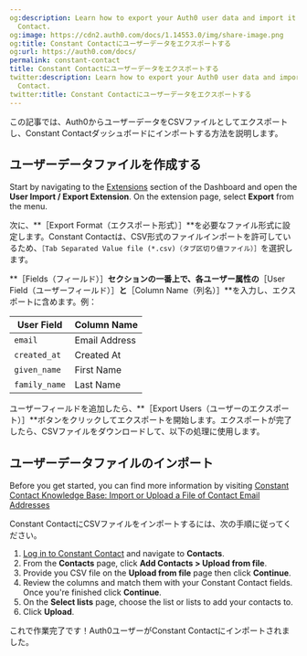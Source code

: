 ```yaml
---
og:description: Learn how to export your Auth0 user data and import it into Constant
  Contact.
og:image: https://cdn2.auth0.com/docs/1.14553.0/img/share-image.png
og:title: Constant Contactにユーザーデータをエクスポートする
og:url: https://auth0.com/docs/
permalink: constant-contact
title: Constant Contactにユーザーデータをエクスポートする
twitter:description: Learn how to export your Auth0 user data and import it into Constant
  Contact.
twitter:title: Constant Contactにユーザーデータをエクスポートする
---
```


この記事では、Auth0からユーザーデータをCSVファイルとしてエクスポートし、Constant Contactダッシュボードにインポートする方法を説明します。

## ユーザーデータファイルを作成する

Start by navigating to the [Extensions](https://manage.auth0.com/#/extensions) section of the Dashboard and open the **User Import / Export Extension**. On the extension page, select **Export** from the menu.

次に、**［Export Format（エクスポート形式）］**を必要なファイル形式に設定します。Constant Contactは、CSV形式のファイルインポートを許可しているため、`［Tab Separated Value file (*.csv)（タブ区切り値ファイル）］`を選択します。

**［Fields（フィールド）］**セクションの一番上で、各ユーザー属性の**［User Field（ユーザーフィールド）］**と**［Column Name（列名）］**を入力し、エクスポートに含めます。例：

<table class="table"><thead>
<tr>
<th>User Field</th>
<th>Column Name</th>
</tr>
</thead>
<tbody>
<tr>
<td><code>email</code></td>
<td>Email Address</td>
</tr>
<tr>
<td><code>created_at</code></td>
<td>Created At</td>
</tr>
<tr>
<td><code>given_name</code></td>
<td>First Name</td>
</tr>
<tr>
<td><code>family_name</code></td>
<td>Last Name</td>
</tr>
</tbody>
</table>

ユーザーフィールドを追加したら、**［Export Users（ユーザーのエクスポート）］**ボタンをクリックしてエクスポートを開始します。エクスポートが完了したら、CSVファイルをダウンロードして、以下の処理に使用します。

## ユーザーデータファイルのインポート

Before you get started, you can find more information by visiting [Constant Contact Knowledge Base: Import or Upload a File of Contact Email Addresses](https://knowledgebase.constantcontact.com/articles/KnowledgeBase/5296-import-or-upload-a-file-of-contact-email-addresses)

Constant ContactにCSVファイルをインポートするには、次の手順に従ってください。

1. [Log in to Constant Contact](https://login.constantcontact.com) and navigate to **Contacts**.
2. From the **Contacts** page, click **Add Contacts > Upload from file**.
3. Provide you CSV file on the **Upload from file** page then click **Continue**.
4. Review the columns and match them with your Constant Contact fields. Once you're finished click **Continue**.
5. On the **Select lists** page, choose the list or lists to add your contacts to.
6. Click **Upload**.

これで作業完了です！Auth0ユーザーがConstant Contactにインポートされました。